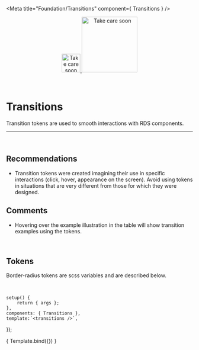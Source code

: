 
<Meta title="Foundation/Transitions" component={ Transitions } />

<div align="center" style={{display: 'flex'}}>
    <a href="https://rahulaher.netlify.app">
        <img src="../../../public/img/logo/glyph-black-colored.svg" alt="Take care soon" width="50" />
        <img src="../../../public/img/logo/word-black-colored.svg" alt="Take care soon" width="150" />
    </a>
</div>

<br />
<br />

# Transitions

Transition tokens are used to smooth interactions with RDS components.

<hr />
<br />

## Recommendations

- Transition tokens were created imagining their use in specific 
interactions (click, hover, appearance on the screen). Avoid using 
tokens in situations that are very different from those for which they were designed.

## Comments
- Hovering over the example illustration in the table will show transition examples using the tokens.

<br />

## Tokens
Border-radius tokens are scss variables and are described below.

<br />

	setup() {
		return { args };
	},
	components: { Transitions },
	template:`<transitions />`,
});

<Story name="transitions">
	{ Template.bind({}) }
</Story>
